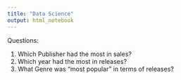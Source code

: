 ```yaml
---
title: "Data Science"
output: html_notebook
---
```

Questions:

1. Which Publisher had the most in sales?
2. Which year had the most in releases?
3. What Genre was "most popular" in terms of releases?




